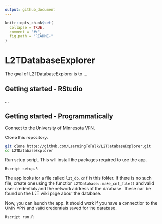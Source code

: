 ```yaml
---
output: github_document
---
```


<!-- README.md is generated from README.Rmd. Please edit that file -->

```r
knitr::opts_chunk$set(
  collapse = TRUE,
  comment = "#>",
  fig.path = "README-"
)
```

# L2TDatabaseExplorer

The goal of L2TDatabaseExplorer is to ...

## Getting started - RStudio

...

## Getting started - Programmatically

Connect to the University of Minnesota VPN.

Clone this repository.

```bash
git clone https://github.com/LearningToTalk/L2TDatabaseExplorer.git
cd L2TDatabaseExplorer
```

Run setup script. This will install the packages required to use the app.

```bash
Rscript setup.R
```

The app looks for a file called `l2t_db.cnf` in this folder. If there is no such
file, create one using the function `L2TDatabase::make_cnf_file()` and valid
user credentials and the network address of the database. These can be found on
the L2T wiki page about the database.

Now, you can launch the app. It should work if you have a connection to the UMN
VPN and valid credentials saved for the database.

```bash
Rscript run.R
```


